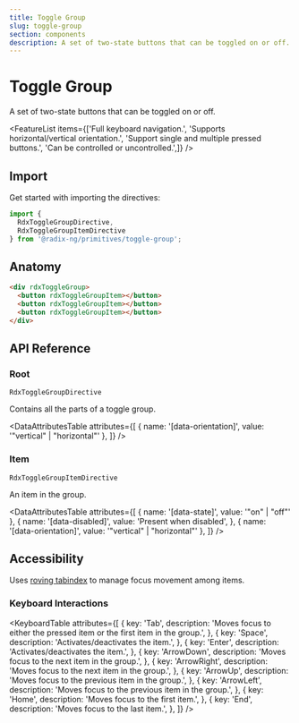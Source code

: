 ```yaml
---
title: Toggle Group
slug: toggle-group
section: components
description: A set of two-state buttons that can be toggled on or off.
---
```


# Toggle Group

<Description>A set of two-state buttons that can be toggled on or off.</Description>

<ComponentPreview name="toggle-group" file="toggle-group-demo" />

<FeatureList items={['Full keyboard navigation.',
    'Supports horizontal/vertical orientation.',
    'Support single and multiple pressed buttons.',
    'Can be controlled or uncontrolled.',]} />

## Import

Get started with importing the directives:

```typescript
import {
  RdxToggleGroupDirective,
  RdxToggleGroupItemDirective
} from '@radix-ng/primitives/toggle-group';
```

## Anatomy

```html
<div rdxToggleGroup>
  <button rdxToggleGroupItem></button>
  <button rdxToggleGroupItem></button>
  <button rdxToggleGroupItem></button>
</div>
```

## API Reference

### Root

`RdxToggleGroupDirective`

Contains all the parts of a toggle group.

<PropsTable name="RdxToggleGroupDirective" />

<DataAttributesTable attributes={[
    {
        name: '[data-orientation]',
        value: '"vertical" | "horizontal"'
    },
]} />

### Item

`RdxToggleGroupItemDirective`

An item in the group.

<PropsTable name="RdxToggleGroupItemDirective" />

<DataAttributesTable attributes={[
    {
        name: '[data-state]',
        value: '"on" | "off"'
    },
    {
        name: '[data-disabled]',
        value: 'Present when disabled',
    },
    {
        name: '[data-orientation]',
        value: '"vertical" | "horizontal"'
    },
]} />

## Accessibility

Uses [roving tabindex](https://www.w3.org/TR/wai-aria-practices-1.2/examples/radio/radio.html) to manage focus movement among items.

### Keyboard Interactions

<KeyboardTable attributes={[
    {
        key: 'Tab',
        description:
            'Moves focus to either the pressed item or the first item in the group.',
    },
    {
        key: 'Space',
        description: 'Activates/deactivates the item.',
    },
    {
        key: 'Enter',
        description: 'Activates/deactivates the item.',
    },
    {
        key: 'ArrowDown',
        description: 'Moves focus to the next item in the group.',
    },
    {
        key: 'ArrowRight',
        description: 'Moves focus to the next item in the group.',
    },
    {
        key: 'ArrowUp',
        description: 'Moves focus to the previous item in the group.',
    },
    {
        key: 'ArrowLeft',
        description: 'Moves focus to the previous item in the group.',
    },
    {
        key: 'Home',
        description: 'Moves focus to the first item.',
    },
    {
        key: 'End',
        description: 'Moves focus to the last item.',
    },
]} />
